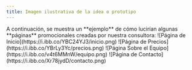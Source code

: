 ```yaml
---
title: Imagen ilustrativa de la idea o prototipo
---
```



<Card title="Prototipo de Landing Page" icon={Cat} color="Pink">
  A continuación, se muestra un **ejemplo** de cómo lucirían algunas **páginas** promocionales creadas por nuestra consultora:
</Card>

<Card title="Página de Inicio" color="Purple">
  ![Página de Inicio](https://i.ibb.co/YBC24YJ3/inicio.png)
</Card>

<Card title="Página de Precios" color="Red">
  ![Página de Precios](https://i.ibb.co/YBrLy3Yc/precios.png)
</Card>

<Card title="Página Sobre el Equipo" color="Orange">
  ![Página Sobre el Equipo](https://i.ibb.co/v4t6MMnW/equipo.png)
</Card>

<Card title="Página de Contacto" color="Yellow">
  ![Página de Contacto](https://i.ibb.co/Xr78jydD/contacto.png)
</Card>